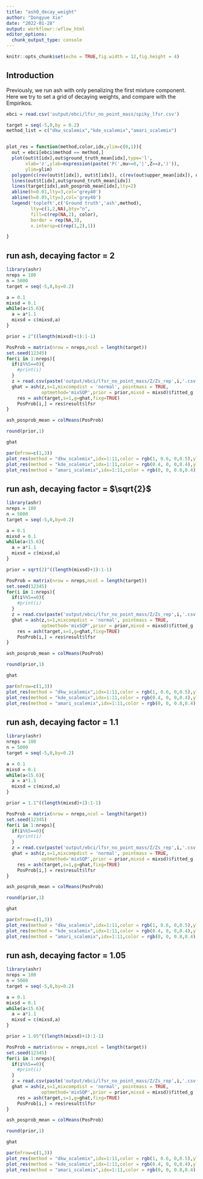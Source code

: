 ```yaml
---
title: "ash0_decay_weight"
author: "Dongyue Xie"
date: "2022-01-28"
output: workflowr::wflow_html
editor_options:
  chunk_output_type: console
---
```


```r
knitr::opts_chunk$set(echo = TRUE,fig.width = 12,fig.height = 4)
```


## Introduction

Previously, we run ash with only penalizing the first mixture component. Here we try to set a grid of decaying weights, and compare with the Empirikos.

```r
ebci = read.csv('output/ebci/lfsr_no_point_mass/spiky_lfsr.csv')
```

```r
target = seq(-5,0,by = 0.2)
method_list = c("dkw_scalemix","kde_scalemix","amari_scalemix")


plot_res = function(method,color,idx,ylim=c(0,1)){
  out = ebci[ebci$method == method,]
  plot(out$t[idx],out$ground_truth_mean[idx],type='l',
       xlab='z',ylab=expression(paste('P(',mu>=0,'|',Z==z,')')),
       ylim=ylim)
  polygon(c(rev(out$t[idx]), out$t[idx]), c(rev(out$upper_mean[idx]), out$lower_mean[idx]), col=color, border = NA)
  lines(out$t[idx],out$ground_truth_mean[idx])
  lines(target[idx],ash_posprob_mean[idx],lty=2)
  abline(h=0.01,lty=3,col='grey40')
  abline(h=0.05,lty=3,col='grey40')
  legend('topleft',c('Ground truth','ash',method),
         lty=c(1,2,NA),bty="n",
         fill=c(rep(NA,2), color),
         border = rep(NA,3),
         x.intersp=c(rep(1,2),1))

}
```


## run ash, decaying factor = 2

```r
library(ashr)
nreps = 100
n = 5000
target = seq(-5,0,by=0.2)

a = 0.1
mixsd = 0.1
while(a<15.6){
  a = a*1.1
  mixsd = c(mixsd,a)
}

prior = 2^((length(mixsd)+1):1-1)

PosProb = matrix(nrow = nreps,ncol = length(target))
set.seed(12345)
for(i in 1:nreps){
  if(i%%5==0){
    #print(i)
  }
  z = read.csv(paste('output/ebci/lfsr_no_point_mass/Z/Zs_rep',i,'.csv',sep=''))$Column1
  ghat = ash(z,s=1,mixcompdist = 'normal', pointmass = TRUE, 
             optmethod='mixSQP',prior = prior,mixsd = mixsd)$fitted_g
    res = ash(target,s=1,g=ghat,fixg=TRUE)
    PosProb[i,] = res$result$lfsr
}

ash_posprob_mean = colMeans(PosProb)

round(prior,1)

ghat

```




```r
par(mfrow=c(1,3))
plot_res(method = "dkw_scalemix",idx=1:11,color = rgb(1, 0.6, 0,0.5),ylim=c(0,1))
plot_res(method = "kde_scalemix",idx=1:11,color = rgb(0.4, 0, 0,0.4),ylim=c(0,1))
plot_res(method = "amari_scalemix",idx=1:11,color = rgb(0, 0, 0.8,0.4),ylim=c(0,1))
```


## run ash, decaying factor = $\sqrt{2}$


```r
library(ashr)
nreps = 100
n = 5000
target = seq(-5,0,by=0.2)

a = 0.1
mixsd = 0.1
while(a<15.6){
  a = a*1.1
  mixsd = c(mixsd,a)
}

prior = sqrt(2)^((length(mixsd)+1):1-1)

PosProb = matrix(nrow = nreps,ncol = length(target))
set.seed(12345)
for(i in 1:nreps){
  if(i%%5==0){
    #print(i)
  }
  z = read.csv(paste('output/ebci/lfsr_no_point_mass/Z/Zs_rep',i,'.csv',sep=''))$Column1
  ghat = ash(z,s=1,mixcompdist = 'normal', pointmass = TRUE, 
             optmethod='mixSQP',prior = prior,mixsd = mixsd)$fitted_g
    res = ash(target,s=1,g=ghat,fixg=TRUE)
    PosProb[i,] = res$result$lfsr
}

ash_posprob_mean = colMeans(PosProb)

round(prior,1)

ghat

```


```r
par(mfrow=c(1,3))
plot_res(method = "dkw_scalemix",idx=1:11,color = rgb(1, 0.6, 0,0.5),ylim=c(0,1))
plot_res(method = "kde_scalemix",idx=1:11,color = rgb(0.4, 0, 0,0.4),ylim=c(0,1))
plot_res(method = "amari_scalemix",idx=1:11,color = rgb(0, 0, 0.8,0.4),ylim=c(0,1))
```

## run ash, decaying factor = $1.1$


```r
library(ashr)
nreps = 100
n = 5000
target = seq(-5,0,by=0.2)

a = 0.1
mixsd = 0.1
while(a<15.6){
  a = a*1.1
  mixsd = c(mixsd,a)
}

prior = 1.1^((length(mixsd)+1):1-1)

PosProb = matrix(nrow = nreps,ncol = length(target))
set.seed(12345)
for(i in 1:nreps){
  if(i%%5==0){
    #print(i)
  }
  z = read.csv(paste('output/ebci/lfsr_no_point_mass/Z/Zs_rep',i,'.csv',sep=''))$Column1
  ghat = ash(z,s=1,mixcompdist = 'normal', pointmass = TRUE, 
             optmethod='mixSQP',prior = prior,mixsd = mixsd)$fitted_g
    res = ash(target,s=1,g=ghat,fixg=TRUE)
    PosProb[i,] = res$result$lfsr
}

ash_posprob_mean = colMeans(PosProb)

round(prior,1)

ghat

```


```r
par(mfrow=c(1,3))
plot_res(method = "dkw_scalemix",idx=1:11,color = rgb(1, 0.6, 0,0.5),ylim=c(0,0.15))
plot_res(method = "kde_scalemix",idx=1:11,color = rgb(0.4, 0, 0,0.4),ylim=c(0,0.15))
plot_res(method = "amari_scalemix",idx=1:11,color = rgb(0, 0, 0.8,0.4),ylim=c(0,0.15))
```


## run ash, decaying factor = $1.05$


```r
library(ashr)
nreps = 100
n = 5000
target = seq(-5,0,by=0.2)

a = 0.1
mixsd = 0.1
while(a<15.6){
  a = a*1.1
  mixsd = c(mixsd,a)
}

prior = 1.05^((length(mixsd)+1):1-1)

PosProb = matrix(nrow = nreps,ncol = length(target))
set.seed(12345)
for(i in 1:nreps){
  if(i%%5==0){
    #print(i)
  }
  z = read.csv(paste('output/ebci/lfsr_no_point_mass/Z/Zs_rep',i,'.csv',sep=''))$Column1
  ghat = ash(z,s=1,mixcompdist = 'normal', pointmass = TRUE, 
             optmethod='mixSQP',prior = prior,mixsd = mixsd)$fitted_g
    res = ash(target,s=1,g=ghat,fixg=TRUE)
    PosProb[i,] = res$result$lfsr
}

ash_posprob_mean = colMeans(PosProb)

round(prior,1)

ghat

```


```r
par(mfrow=c(1,3))
plot_res(method = "dkw_scalemix",idx=1:11,color = rgb(1, 0.6, 0,0.5),ylim=c(0,0.15))
plot_res(method = "kde_scalemix",idx=1:11,color = rgb(0.4, 0, 0,0.4),ylim=c(0,0.15))
plot_res(method = "amari_scalemix",idx=1:11,color = rgb(0, 0, 0.8,0.4),ylim=c(0,0.15))
```

